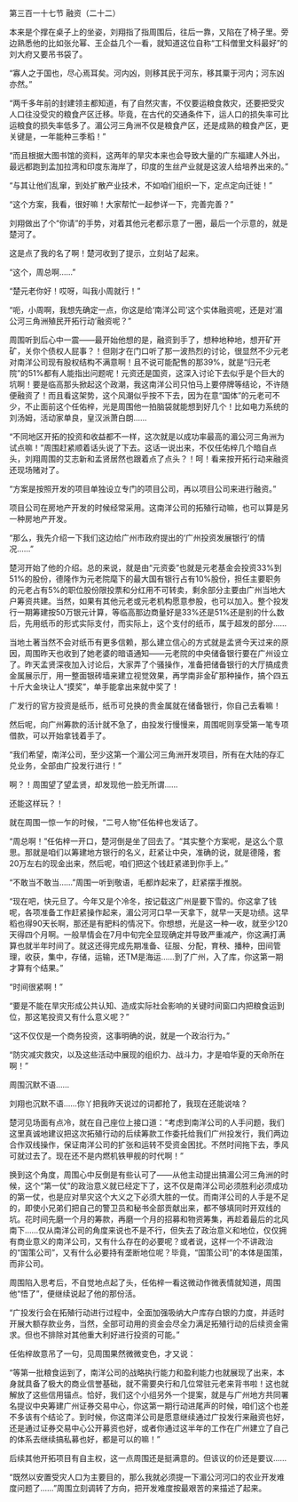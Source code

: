 

第三百一十七节 融资（二十二）

本来是个撑在桌子上的坐姿，刘翔指了指周围后，往后一靠，又陷在了椅子里。旁边熟悉他的比如张允幂、王企益几个一看，就知道这位自称“工科僧里文科最好”的刘大府又要吊书袋了。

“寡人之于国也，尽心焉耳矣。河内凶，则移其民于河东，移其粟于河内；河东凶亦然。”

“两千多年前的封建领主都知道，有了自然灾害，不仅要运粮食救灾，还要把受灾人口往没受灾的粮食产区迁移。毕竟，在古代的交通条件下，运人口的损失率可比运粮食的损失率低多了。湄公河三角洲不仅是粮食产区，还是成熟的粮食产区，更关键是，一年能种三季稻！”

“而且根据大图书馆的资料，这两年的旱灾本来也会导致大量的广东福建人外出，最远都跑到孟加拉湾和印度东海岸了，印度的生丝产业就是这波人给培养出来的。”

“与其让他们乱窜，到处扩散产业技术，不如咱们组织一下，定点定向迁徙！”

“这个方案，我看，很好嘛！大家帮忙一起参详一下，完善完善？”

刘翔做出了个“你请”的手势，对着其他元老都示意了一圈，最后一个示意的，就是楚河了。

这是点了我的名了啊！楚河收到了提示，立刻站了起来。

“这个，周总啊……”

“楚元老你好！哎呀，叫我小周就行！”

“呃，小周啊，我想先确定一点，你这是给‘南洋公司’这个实体融资呢，还是对‘湄公河三角洲殖民开拓行动’融资呢？”

周围听到后心中一震——最开始他想的是，融资到手了，想种地种地，想开矿开矿，关你个债权人屁事？！但刚才在门口听了那一波热烈的讨论，很显然不少元老对南洋公司现有股权结构不满意啊！且不说可能配售的那39%，就是“归元老院”的51%都有人能指出问题呢！元资还是国资，这深入讨论下去似乎是个巨大的坑啊！要是临高那头掀起这个政潮，我这南洋公司只怕马上要停牌等结论，不许随便融资了！而且看这架势，这个风潮似乎按不下去，因为在意“国体”的元老可不少，不止面前这个任佑梓，光是周围他一拍脑袋就能想到好几个！比如电力系统的刘汤姆，活动家单良，皇汉派萧白朗……

“不同地区开拓的投资和收益都不一样，这次就是以成功率最高的湄公河三角洲为试点嘛！”周围赶紧顺着话头说了下去。这话一说出来，不仅任佑梓几个暗自点头，刘翔周围的艾志新和孟贤居然也跟着点了点头？！呵！看来按开拓行动来融资还现场赌对了。

“方案是按照开发的项目单独设立专门的项目公司，再以项目公司来进行融资。”

项目公司在房地产开发的时候经常采用。这南洋公司的拓殖行动嘛，也可以算是另一种房地产开发。

“那么，我先介绍一下我们这边给广州市政府提出的‘广州投资发展银行’的情况……”

楚河开始了他的介绍。总的来说，就是由“元资委”也就是元老基金会投资33%到51%的股份，德隆作为元老院麾下的最大国有银行占有10%股份，担任主要职务的元老占有5%的职位股份限投票和分红用不可转卖，剩余部分主要由广州当地大户筹资共建。当然，如果有其他元老或元老机构愿意参股，也可以加入。整个投发行一期筹建按50万银元计算，等临高那边商量好是33%还是51%还是别的什么数后，先用纸币的形式实际支付，而实际上，这个支付的纸币，属于超发的部分……

当地土著当然不会对纸币有更多信赖，那么建立信心的方式就是孟贤今天过来的原因，周围昨天也收到了她老婆的暗语通知——元老院的中央储备银行要在广州设立了。昨天孟贤深夜加入讨论后，大家弄了个骚操作，准备把储备银行的大厅搞成贵金属展示厅，用一整面银砖墙来建立视觉效果，再学南非金矿那种操作，搞个四五十斤大金块让人“摸奖”，单手能拿出来就中奖了！

广发行的官方投资是纸币，纸币可兑换的贵金属就在储备银行，你自己去看嘛！

然后呢，向广州筹款的活计就不急了，由投发行慢慢来，周围呢则享受第一笔专项借款，可以开始拿钱着手了。

“我们希望，南洋公司，至少这第一个湄公河三角洲开发项目，所有在大陆的存汇兑业务，全部由广投发行进行！”

啊？！周围望了望孟贤，却发现他一脸无所谓……

还能这样玩？！

就在周围一惊一乍的时候，“二号人物”任佑梓也发话了。

“周总啊！”任佑梓一开口，楚河倒是坐了回去了。“其实整个方案呢，是这么个意思。那就是咱们以筹建地方银行的名义，赶紧让中央，准确的说，就是德隆，套20万左右的现金出来，然后呢，咱们把这个钱赶紧递到你手上。”

“不敢当不敢当……”周围一听到敬语，毛都炸起来了，赶紧摆手推脱。

“现在吧，快元旦了。今年又是个冷冬，按记载这广州是要下雪的。你这拿了钱呢，各项准备工作赶紧操作起来，湄公河河口早一天拿下，就早一天是功绩。这早稻也得90天长啊，那还是有肥料的情况下。你想想，光是这一种一收，就至少120天得四个月啊。一般旱情会在7月中旬完全显现确定并导致严重减产，你这满打满算也就半年时间了。就这还得完成先期准备、征服、分配，育秧、播种，田间管理，收获，集中，存储，运输，还TM是海运……到了广州，入了库，你这第一期才算有个结果。”

“时间很紧啊！”

“要是不能在旱灾形成公共认知、造成实际社会影响的关键时间窗口内把粮食运到位，那这笔投资又有什么意义呢？”

“这不仅仅是一个商务投资，这事明确的说，就是一个政治行为。”

“防灾减灾救灾，以及这些活动中展现的组织力、战斗力，才是咱华夏的天命所在啊！”

周围沉默不语……

刘翔也沉默不语……你丫把我昨天说过的词都抢了，我现在还能说啥？

楚河见场面有点冷，就在自己座位上接口道：“考虑到南洋公司的人手问题，我们这里真诚地建议把这次拓殖行动的后续筹款工作委托给我们广州投发行，我们两边合作双线操作，保证南洋公司的扩张和运转不受资金困扰。不然时间拖下去，季风可就过去了。现在还不是内燃机铁甲舰的时代啊！”

换到这个角度，周围心中反倒是有些认可了——从他主动提出搞湄公河三角洲的时候，这个“第一仗”的政治意义就已经定下了，这不仅是南洋公司必须胜利必须成功的第一仗，也是应对旱灾这个大义之下必须大胜的一仗。而南洋公司的人手是不足的，即使小兄弟们把自己的警卫员和秘书全部贡献出来，都不够填同时开双线的坑。花时间先磨一个月的筹款，再磨一个月的招募和物资筹集，再趁着最后的北风南下……仅从南洋公司的角度来说也不是不行，但失去了政治意义和地位，仅仅拥有商业意义的南洋公司，又有什么存在的必要呢？或者说，这样一个不讲政治的“国策公司”，又有什么必要持有垄断地位呢？毕竟，“国策公司”的本体是国策，而非公司。

周围陷入思考后，不自觉地点起了头，任佑梓一看这微动作微表情就知道，周围他“悟了”，便继续说起了他的那份活。

“广投发行会在拓殖行动进行过程中，全面加强吸纳大户库存白银的力度，并适时开展大额存款业务，当然，全部可动用的资金会尽全力满足拓殖行动的后续资金需求。但也不排除对其他重大利好进行投资的可能。”

任佑梓故意吊了一句，见周围果然微微变色，才又说：

“等第一批粮食运到了，南洋公司的战略执行能力和盈利能力也就展现了出来，本身就具备了极大的商业信誉基础，就不需要央行和几位常驻元老来背书啦！这也就解放了这些信用锚点。恰好，我们这个小组另外一个提案，就是与广州地方共同署名提议中央筹建广州证券交易中心，你这第一期行动进尾声的时候，咱们这个也差不多该有个结论了。到时候，你这南洋公司是愿意继续通过广投发行来融资也好，还是通过证券交易中心公开募资也好，或者你通过这半年的工作在广州建立了自己的体系去继续搞私募也好，都是可以的嘛！”

后续其他开拓项目有自主权，这一点周围还是挺满意的。但该议的价还是要议……

“既然以安置受灾人口为主要目的，那么我就必须提一下湄公河河口的农业开发难度问题了……”周围立刻调转了方向，把开发难度按最艰苦的来描述了起来。

